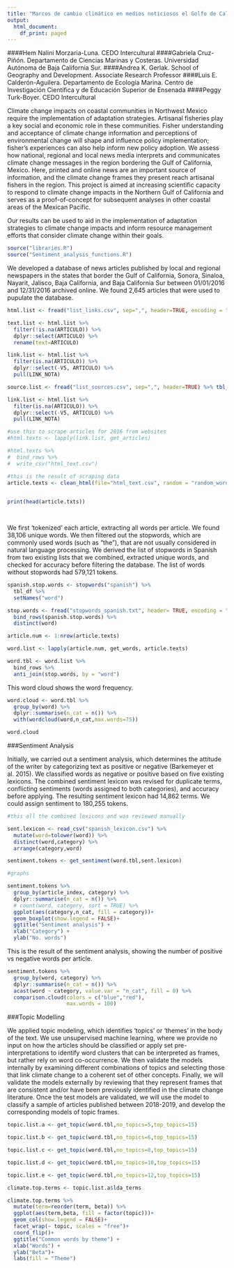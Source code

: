 ```yaml
---
title: "Marcos de cambio climático en medios noticiosos el Golfo de California"
output:
  html_document:
    df_print: paged
---
```


####Hem Nalini Morzaria-Luna. CEDO Intercultural
####Gabriela Cruz-Piñón. Departamento de Ciencias Marinas y Costeras. Universidad Autónoma de Baja California Sur.
####Andrea K. Gerlak. School of Geography and Development. Associate Research Professor
####Luis E. Calderón-Aguilera. Departamento de Ecología Marina. Centro de Investigación Científica y de Educación Superior de Ensenada
####Peggy Turk-Boyer. CEDO Intercultural

Climate change impacts on coastal communities in Northwest Mexico require the implementation of adaptation strategies. Artisanal fisheries play a key social and economic role in these communities. Fisher understanding and acceptance of climate change information and perceptions of environmental change will shape and influence policy implementation; fisher’s experiences can also help inform new policy adoption. 
We assess how national, regional and local news media interprets and communicates climate change messages in the region bordering the Gulf of California, Mexico. Here, printed and online news are an important source of information, and the climate change frames they present reach artisanal fishers in the region. This project is aimed at increasing scientific capacity to respond to climate change impacts in the Northern Gulf of California and serves as a proof-of-concept for subsequent analyses in other coastal areas of the Mexican Pacific.

Our results can be used to aid in the implementation of adaptation strategies to climate change impacts and inform resource management efforts that consider climate change within their goals. 


```r

source("libraries.R")
source("Sentiment_analysis_functions.R")

```

We developed a database of news articles published by local and regional newspapers in the states that border the Gulf of California, Sonora, Sinaloa, Nayarit, Jalisco, Baja California, and Baja California Sur between 01/01/2016 and 12/31/2016 archived online. 
We found 2,645 articles that were used to pupulate the database.

```r

html.list <- fread("list_links.csv", sep=",", header=TRUE, encoding = "Latin-1") %>% tbl_df()

text.list <- html.list %>% 
  filter(!is.na(ARTICULO)) %>% 
  dplyr::select(ARTICULO) %>% 
  rename(text=ARTICULO)

link.list <- html.list %>% 
  filter(is.na(ARTICULO)) %>% 
  dplyr::select(-V5, ARTICULO) %>% 
  pull(LINK_NOTA)

source.list <- fread("list_sources.csv", sep=",", header=TRUE) %>% tbl_df()

link.list <- html.list %>% 
  filter(is.na(ARTICULO)) %>% 
  dplyr::select(-V5, ARTICULO) %>% 
  pull(LINK_NOTA)

#use this to scrape articles for 2016 from websites
#html.texts <- lapply(link.list, get_articles)

#html.texts %>% 
#  bind_rows %>% 
#  write_csv("html_text.csv")

```


```r

#this is the result of scraping data
article.texts <- clean_html(file="html_text.csv", random = "random_words.csv",additional = text.list)
 

print(head(article.txts))

  
```

We first ‘tokenized’ each article, extracting all words per article. We found 38,106 unique words. We then filtered out the stopwords, which are commonly used words (such as “the”), that are not usually considered in natural language processing. We derived the list of stopwords in Spanish from two existing lists that we combined, extracted unique words, and checked for accuracy before filtering the database. The list of words without stopwords had 579,121 tokens. 


```r

spanish.stop.words <- stopwords("spanish") %>% 
  tbl_df %>% 
  setNames("word")

stop.words <- fread("stopwords_spanish.txt", header= TRUE, encoding = "Latin-1") %>% 
  bind_rows(spanish.stop.words) %>% 
  distinct(word)

article.num <- 1:nrow(article.texts)

word.list <- lapply(article.num, get_words, article.texts)

word.tbl <- word.list %>% 
  bind_rows %>% 
  anti_join(stop.words, by = "word")

```


This word cloud shows the word frequency.

```r

word.cloud <- word.tbl %>% 
  group_by(word) %>% 
  dplyr::summarise(n_cat = n()) %>% 
  with(wordcloud(word,n_cat,max.words=75)) 

word.cloud

```

###Sentiment Analysis

Initially, we carried out a sentiment analysis, which determines the attitude of the writer by categorizing text as positive or negative (Barkemeyer et al. 2015). We classified words as negative or positive based on five existing lexicons. The combined sentiment lexicon was revised for duplicate terms, conflicting sentiments (words assigned to both categories), and accuracy before applying. The resulting sentiment lexicon had 14,862 terms.
We could assign sentiment to 180,255 tokens.

```r

#this all the combined lexicons and was reviewed manually   

sent.lexicon <- read_csv("spanish_lexicon.csv") %>% 
  mutate(word=tolower(word)) %>% 
  distinct(word,category) %>% 
  arrange(category,word) 

sentiment.tokens <- get_sentiment(word.tbl,sent.lexicon)

```

```r
#graphs

sentiment.tokens %>% 
  group_by(article_index, category) %>% 
  dplyr::summarise(n_cat = n()) %>% 
  # count(word, category, sort = TRUE) %>% 
  ggplot(aes(category,n_cat, fill = category))+
  geom_boxplot(show.legend = FALSE)+
  ggtitle("Sentiment analysis") +
  xlab("Category") + 
  ylab("No. words")

```

This is the result of the sentiment analysis, showing the number of positive vs negative words per article.

```r
sentiment.tokens %>% 
  group_by(word, category) %>% 
  dplyr::summarise(n_cat = n()) %>% 
  acast(word ~ category, value.var = "n_cat", fill = 0) %>% 
  comparison.cloud(colors = c("blue","red"),
                   max.words = 100)
```


###Topic Modelling

We applied topic modeling, which identifies ‘topics’ or ‘themes’ in the body of the text. We use unsupervised machine learning, where we provide no input on how the articles should be classified or apply set pre-interpretations to identify word clusters that can be interpreted as frames, but rather rely on word co-occurrence. We then validate the models internally by examining different combinations of topics and selecting those that link climate change to a coherent set of other concepts. Finally, we will validate the models externally by reviewing that they represent frames that are consistent and/or have been previously identified in the climate change literature. Once the test models are validated, we will use the model to classify a sample of articles published between 2018-2019, and develop the corresponding models of topic frames. 


```r

topic.list.a <- get_topic(word.tbl,no_topics=5,top_topics=15)

topic.list.b <- get_topic(word.tbl,no_topics=6,top_topics=15)

topic.list.c <- get_topic(word.tbl,no_topics=8,top_topics=15)

topic.list.d <- get_topic(word.tbl,no_topics=10,top_topics=15)

topic.list.e <- get_topic(word.tbl,no_topics=12,top_topics=15)


```


```r

climate.top.terms <- topic.list.a$lda_terms

climate.top.terms %>% 
  mutate(term=reorder(term, beta)) %>% 
  ggplot(aes(term,beta, fill = factor(topic)))+
  geom_col(show.legend = FALSE)+
  facet_wrap(~ topic, scales = "free")+
  coord_flip()+
  ggtitle("Common words by theme") +
  xlab("Words") + 
  ylab("Beta")+ 
  labs(fill = "Theme")
```

